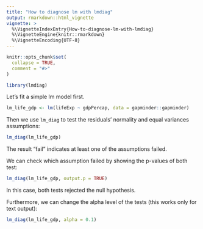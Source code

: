 ```yaml
---
title: "How to diagnose lm with lmdiag"
output: rmarkdown::html_vignette
vignette: >
  %\VignetteIndexEntry{How-to-diagnose-lm-with-lmdiag}
  %\VignetteEngine{knitr::rmarkdown}
  %\VignetteEncoding{UTF-8}
---
```


```r
knitr::opts_chunk$set(
  collapse = TRUE,
  comment = "#>"
)
```

```r
library(lmdiag)
```

Let's fit a simple lm model first.

```r
lm_life_gdp <- lm(lifeExp ~ gdpPercap, data = gapminder::gapminder)
```

Then we use `lm_diag` to test the residuals' normality and equal variances assumptions:

```r
lm_diag(lm_life_gdp)
```
The result "fail" indicates at least one of the assumptions failed.   

We can check which assumption failed by showing the p-values of both test:

```r
lm_diag(lm_life_gdp, output.p = TRUE)
```

In this case, both tests rejected the null hypothesis.

Furthermore, we can change the alpha level of the tests (this works only for text output):

```r
lm_diag(lm_life_gdp, alpha = 0.1)
```

